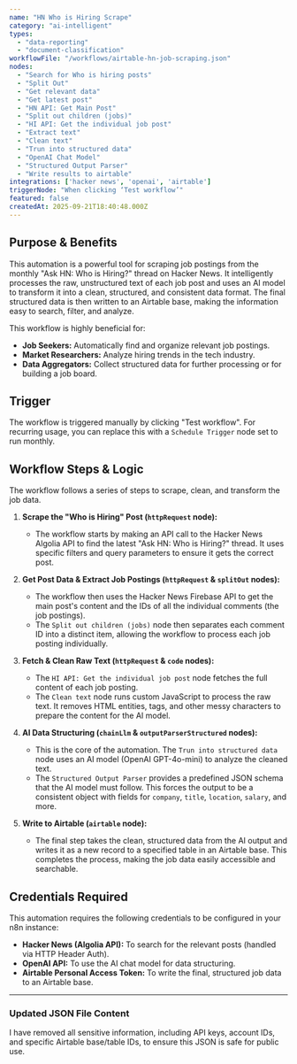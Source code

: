 ```yaml
---
name: "HN Who is Hiring Scrape"
category: "ai-intelligent"
types:
  - "data-reporting"
  - "document-classification"
workflowFile: "/workflows/airtable-hn-job-scraping.json"
nodes:
  - "Search for Who is hiring posts"
  - "Split Out"
  - "Get relevant data"
  - "Get latest post"
  - "HN API: Get Main Post"
  - "Split out children (jobs)"
  - "HI API: Get the individual job post"
  - "Extract text"
  - "Clean text"
  - "Trun into structured data"
  - "OpenAI Chat Model"
  - "Structured Output Parser"
  - "Write results to airtable"
integrations: ['hacker news', 'openai', 'airtable']
triggerNode: "When clicking ‘Test workflow’"
featured: false
createdAt: 2025-09-21T18:40:48.000Z
---
```


## Purpose & Benefits

This automation is a powerful tool for scraping job postings from the monthly "Ask HN: Who is Hiring?" thread on Hacker News. It intelligently processes the raw, unstructured text of each job post and uses an AI model to transform it into a clean, structured, and consistent data format. The final structured data is then written to an Airtable base, making the information easy to search, filter, and analyze.

This workflow is highly beneficial for:

* **Job Seekers:** Automatically find and organize relevant job postings.
* **Market Researchers:** Analyze hiring trends in the tech industry.
* **Data Aggregators:** Collect structured data for further processing or for building a job board.

## Trigger

The workflow is triggered manually by clicking "Test workflow". For recurring usage, you can replace this with a `Schedule Trigger` node set to run monthly.

## Workflow Steps & Logic

The workflow follows a series of steps to scrape, clean, and transform the job data.

1.  **Scrape the "Who is Hiring" Post (`httpRequest` node):**
    * The workflow starts by making an API call to the Hacker News Algolia API to find the latest "Ask HN: Who is Hiring?" thread. It uses specific filters and query parameters to ensure it gets the correct post.

2.  **Get Post Data & Extract Job Postings (`httpRequest` & `splitOut` nodes):**
    * The workflow then uses the Hacker News Firebase API to get the main post's content and the IDs of all the individual comments (the job postings).
    * The `Split out children (jobs)` node then separates each comment ID into a distinct item, allowing the workflow to process each job posting individually.

3.  **Fetch & Clean Raw Text (`httpRequest` & `code` nodes):**
    * The `HI API: Get the individual job post` node fetches the full content of each job posting.
    * The `Clean text` node runs custom JavaScript to process the raw text. It removes HTML entities, tags, and other messy characters to prepare the content for the AI model.

4.  **AI Data Structuring (`chainLlm` & `outputParserStructured` nodes):**
    * This is the core of the automation. The `Trun into structured data` node uses an AI model (OpenAI GPT-4o-mini) to analyze the cleaned text.
    * The `Structured Output Parser` provides a predefined JSON schema that the AI model must follow. This forces the output to be a consistent object with fields for `company`, `title`, `location`, `salary`, and more.

5.  **Write to Airtable (`airtable` node):**
    * The final step takes the clean, structured data from the AI output and writes it as a new record to a specified table in an Airtable base. This completes the process, making the job data easily accessible and searchable.

## Credentials Required

This automation requires the following credentials to be configured in your n8n instance:

* **Hacker News (Algolia API):** To search for the relevant posts (handled via HTTP Header Auth).
* **OpenAI API:** To use the AI chat model for data structuring.
* **Airtable Personal Access Token:** To write the final, structured job data to an Airtable base.

---

### Updated JSON File Content

I have removed all sensitive information, including API keys, account IDs, and specific Airtable base/table IDs, to ensure this JSON is safe for public use.

